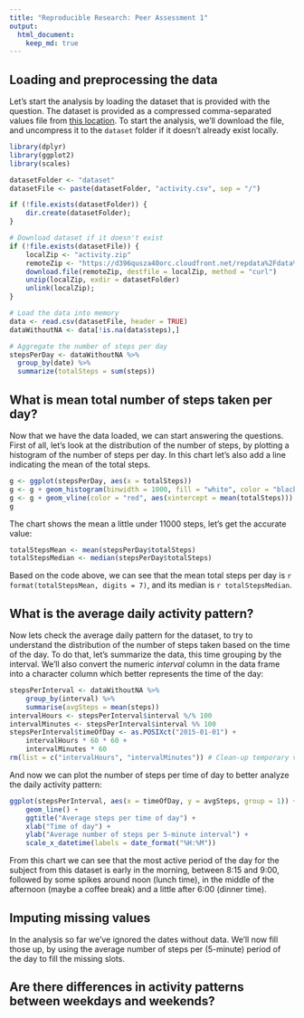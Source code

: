 ```yaml
---
title: "Reproducible Research: Peer Assessment 1"
output: 
  html_document:
    keep_md: true
---
```



## Loading and preprocessing the data

Let's start the analysis by loading the dataset that is provided with the question. The dataset is provided as a compressed comma-separated values file from [this location](https://d396qusza40orc.cloudfront.net/repdata%2Fdata%2Factivity.zip). To start the analysis, we'll download the file, and uncompress it to the `dataset` folder if it doesn't already exist locally.

```r
library(dplyr)
library(ggplot2)
library(scales)

datasetFolder <- "dataset"
datasetFile <- paste(datasetFolder, "activity.csv", sep = "/")

if (!file.exists(datasetFolder)) {
    dir.create(datasetFolder);
}

# Download dataset if it doesn't exist
if (!file.exists(datasetFile)) {
    localZip <- "activity.zip"
    remoteZip <- "https://d396qusza40orc.cloudfront.net/repdata%2Fdata%2Factivity.zip"
    download.file(remoteZip, destfile = localZip, method = "curl")
    unzip(localZip, exdir = datasetFolder)
    unlink(localZip);
}

# Load the data into memory
data <- read.csv(datasetFile, header = TRUE)
dataWithoutNA <- data[!is.na(data$steps),]

# Aggregate the number of steps per day
stepsPerDay <- dataWithoutNA %>%
  group_by(date) %>%
  summarize(totalSteps = sum(steps))
```

## What is mean total number of steps taken per day?

Now that we have the data loaded, we can start answering the questions. First of all, let's look at the distribution of the number of steps, by plotting a histogram of the number of steps per day. In this chart let's also add a line indicating the mean of the total steps.

```r
g <- ggplot(stepsPerDay, aes(x = totalSteps))
g <- g + geom_histogram(binwidth = 1000, fill = "white", color = "black", size = 1)
g <- g + geom_vline(color = "red", aes(xintercept = mean(totalSteps)))
g
```

The chart shows the mean a little under 11000 steps, let's get the accurate value:

```r
totalStepsMean <- mean(stepsPerDay$totalSteps)
totalStepsMedian <- median(stepsPerDay$totalSteps)
```

Based on the code above, we can see that the mean total steps per day is `r format(totalStepsMean, digits = 7)`, and its median is `r totalStepsMedian`.

## What is the average daily activity pattern?

Now lets check the average daily pattern for the dataset, to try to understand the distribution of the number of steps taken based on the time of the day. To do that, let's summarize the data, this time grouping by the interval. We'll also convert the numeric *interval* column in the data frame into a character column which better represents the time of the day:

```r
stepsPerInterval <- dataWithoutNA %>%
    group_by(interval) %>%
    summarise(avgSteps = mean(steps))
intervalHours <- stepsPerInterval$interval %/% 100
intervalMinutes <- stepsPerInterval$interval %% 100
stepsPerInterval$timeOfDay <- as.POSIXct("2015-01-01") +
    intervalHours * 60 * 60 +
    intervalMinutes * 60
rm(list = c("intervalHours", "intervalMinutes")) # Clean-up temporary variables
```

And now we can plot the number of steps per time of day to better analyze the daily activity pattern:

```r
ggplot(stepsPerInterval, aes(x = timeOfDay, y = avgSteps, group = 1)) +
    geom_line() +
    ggtitle("Average steps per time of day") +
    xlab("Time of day") +
    ylab("Average number of steps per 5-minute interval") +
    scale_x_datetime(labels = date_format("%H:%M"))
```

From this chart we can see that the most active period of the day for the subject from this dataset is early in the morning, between 8:15 and 9:00, followed by some spikes around noon (lunch time), in the middle of the afternoon (maybe a coffee break) and a little after 6:00 (dinner time).

## Imputing missing values

In the analysis so far we've ignored the dates without data. We'll now fill those up, by using the average number of steps per (5-minute) period of the day to fill the missing slots.

## Are there differences in activity patterns between weekdays and weekends?
